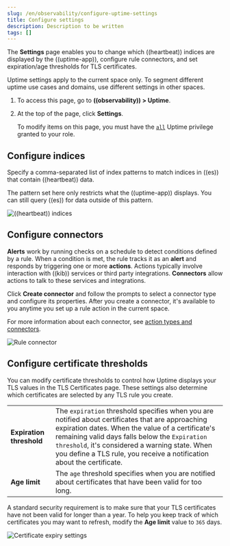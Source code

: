 ```yaml
---
slug: /en/observability/configure-uptime-settings
title: Configure settings
description: Description to be written
tags: []
---
```


<div id="configure-uptime-settings"></div>

The **Settings** page enables you to change which ((heartbeat)) indices are displayed
by the ((uptime-app)), configure rule connectors, and set expiration/age thresholds
for TLS certificates.

Uptime settings apply to the current space only. To segment
different uptime use cases and domains, use different settings in other spaces.

1. To access this page, go to **((observability)) > Uptime**.
1. At the top of the page, click **Settings**.

    <DocCallOut title="Important" color="warning">

    To modify items on this page, you must have the [`all`](((kibana-ref))/kibana-privileges.html) Uptime
    privilege granted to your role.

    </DocCallOut>

<div id="configure-uptime-indices"></div>

## Configure indices

Specify a comma-separated list of index patterns to match indices in ((es)) that contain ((heartbeat)) data.

<DocCallOut title="Note">

The pattern set here only restricts what the ((uptime-app)) displays. You can still query ((es)) for
data outside of this pattern.

</DocCallOut>

![((heartbeat)) indices](images/heartbeat-indices.png)

<div id="configure-uptime-alert-connectors"></div>

## Configure connectors

**Alerts** work by running checks on a schedule to detect conditions defined by a rule. When a condition is met,
the rule tracks it as an **alert** and responds by triggering one or more **actions**.
Actions typically involve interaction with ((kib)) services or third party integrations. **Connectors** allow actions
to talk to these services and integrations.

Click **Create connector** and follow the prompts to select a connector type and configure its properties.
After you create a connector, it's available to you anytime you set up a rule action in the current space.

For more information about each connector, see [action types and connectors](((kibana-ref))/action-types.html).

![Rule connector](images/alert-connector.png)

<div id="configure-cert-thresholds"></div>

## Configure certificate thresholds

You can modify certificate thresholds to control how Uptime displays your TLS values in
the <DocLink slug="/en/observability/uptime-intro" section="tls-certificates">TLS Certificates</DocLink> page. These settings also determine which certificates are
selected by any TLS rule you create.

|  |  |
|---|---|
| **Expiration threshold** | The `expiration` threshold specifies when you are notified about certificates that are approaching expiration dates. When the value of a certificate's remaining valid days falls below the `Expiration threshold`, it's considered a warning state. When you define a  <DocLink slug="/en/observability/tls-certificate-alert">TLS rule</DocLink>, you receive a notification about the certificate. |
| **Age limit** | The `age` threshold specifies when you are notified about certificates that have been valid for too long. |

A standard security requirement is to make sure that your TLS certificates have not been
valid for longer than a year. To help you keep track of which certificates you may want to refresh,
modify the **Age limit** value to `365` days.

![Certificate expiry settings](images/cert-expiry-settings.png)